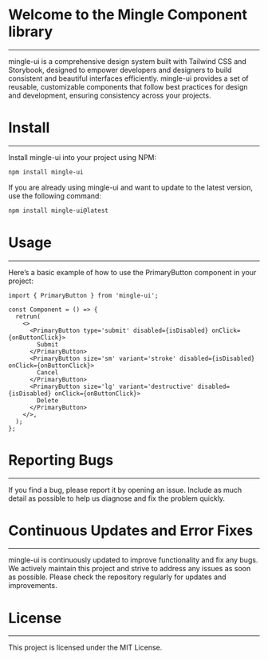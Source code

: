 # Welcome to the Mingle Component library

---

mingle-ui is a comprehensive design system built with Tailwind CSS and Storybook, designed to empower developers and designers to build consistent and beautiful interfaces efficiently. mingle-ui provides a set of reusable, customizable components that follow best practices for design and development, ensuring consistency across your projects.

# Install

---

Install mingle-ui into your project using NPM:

```bash
npm install mingle-ui
```

If you are already using mingle-ui and want to update to the latest version, use the following command:

```bash
npm install mingle-ui@latest
```

# Usage

---

Here’s a basic example of how to use the PrimaryButton component in your project:

```tsx
import { PrimaryButton } from 'mingle-ui';

const Component = () => {
  retrun(
    <>
      <PrimaryButton type='submit' disabled={isDisabled} onClick={onButtonClick}>
        Submit
      </PrimaryButton>
      <PrimaryButton size='sm' variant='stroke' disabled={isDisabled} onClick={onButtonClick}>
        Cancel
      </PrimaryButton>
      <PrimaryButton size='lg' variant='destructive' disabled={isDisabled} onClick={onButtonClick}>
        Delete
      </PrimaryButton>
    </>,
  );
};
```

# Reporting Bugs

---

If you find a bug, please report it by opening an issue. Include as much detail as possible to help us diagnose and fix the problem quickly.

# Continuous Updates and Error Fixes

---

mingle-ui is continuously updated to improve functionality and fix any bugs. We actively maintain this project and strive to address any issues as soon as possible. Please check the repository regularly for updates and improvements.

# License

---

This project is licensed under the MIT License.
